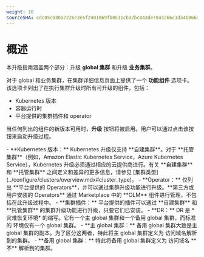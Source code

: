 ```yaml
---
weight: 10
sourceSHA: cdc05c080a7226e3e5f2401069fb0511cb32bc043de7843266c1da4b066af79b
---
```


# 概述

本升级指南涵盖两个部分：升级 **global 集群** 和升级 **业务集群**。

对于 global 和业务集群，在集群详细信息页面上提供了一个 **功能组件** 选项卡。该选项卡列出了在执行集群升级时所有可升级的组件，包括：

- Kubernetes 版本
- 容器运行时
- 平台提供的集群插件和 operator

当任何列出的组件的新版本可用时，**升级** 按钮将被启用。用户可以通过点击该按钮来启动升级过程。

<Directive type="info" title="信息">
  - **Kubernetes 版本：** Kubernetes 升级仅支持 **自建集群**。对于 **托管集群**（例如，Amazon Elastic Kubernetes Service，Azure Kubernetes Service），Kubernetes 升级必须通过相应的云提供商进行。有关 **自建集群** 和 **托管集群** 之间定义和差异的更多信息，请参见 [集群类型](../configure/clusters/overview.mdx#cluster_type)。
  - **Operator：** 仅列出 **平台提供的 Operators**，并可以通过集群升级功能进行升级。**第三方或用户安装的 Operators** 通过 Marketplace 中的 **OLM** 组件进行管理，不包括在此升级过程中。
  - **集群插件：** 平台提供的插件可以通过 **自建集群** 和 **托管集群** 的集群升级功能进行升级，只要它们已安装。
  - **DR：** DR 是 *灾难恢复环境* 的缩写。它有一个主 global 集群和一个备用 global 集群，而标准的 <Term name="productShort" /> 环境仅有一个 global 集群。
  - **主 global 集群：** 备用 global 集群大致是主 global 集群的副本。为了区分这两者，特此将主 global 集群定义为 <Term name="productShort" /> 访问域名解析到的集群。
  - **备用 global 集群：** 特此将备用 global 集群定义为 <Term name="productShort" /> 访问域名 **不** 解析到的集群。
</Directive>
